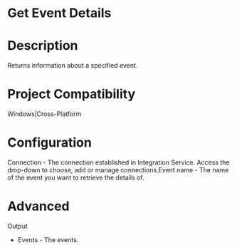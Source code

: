 ﻿# Get Event Details

# Description

Returns information about a specified event.

# Project Compatibility

Windows|Cross-Platform

# Configuration

Connection - The connection established in Integration Service.
                        Access the drop-down to choose, add or manage connections.Event name - The name of the event you want to retrieve the details
                        of.

# Advanced

Output

* Events - The events.
